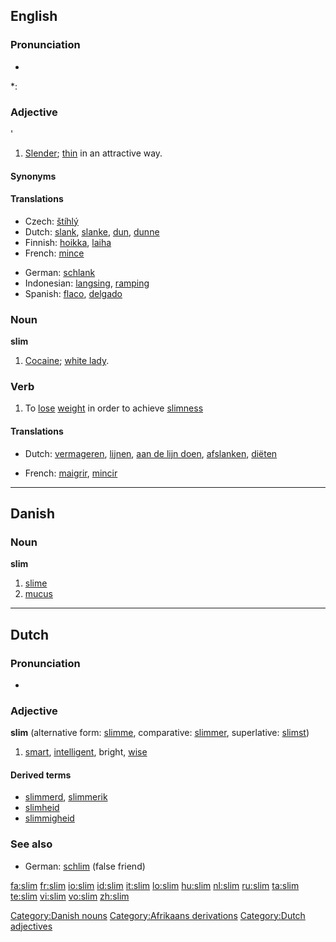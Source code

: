 {{also|slím}}
==English==

===Pronunciation===
* {{audio|en-us-slim.ogg|Audio (US)}}

*: {{rhymes|ɪm}}

===Adjective===
'{{en-adj|slimm|er}}
# [[slender|Slender]]; [[thin]] in an attractive way.

====Synonyms====
{{ws_refer|thin|skinny}}

====Translations====
{{trans-top|slender}}
* Czech: [[štíhlý]] {{m}}
* Dutch: [[slank]], [[slanke]], [[dun]], [[dunne]]
* Finnish: [[hoikka]], [[laiha]]
* French: [[mince]]
{{trans-mid}}
* German: [[schlank]]
* Indonesian: [[langsing]], [[ramping]]
* Spanish: [[flaco]], [[delgado]]
{{trans-bottom}}

===Noun===
{{rft}}
'''slim'''

# {{slang}} [[cocaine|Cocaine]]; [[white lady]].

===Verb===
{{en-verb|slims|slimming|slimmed|slimmed}}

# To [[lose]] [[weight]] in order to achieve [[slimness]]

====Translations====
{{trans-top|lose weight}}
* Dutch: [[vermageren]], [[lijnen]], [[aan de lijn doen]], [[afslanken]], [[diëten]]
{{trans-mid}}
* French: [[maigrir]], [[mincir]]
{{trans-bottom}}

----

==Danish==

===Noun===
'''slim'''

# [[slime]]
# [[mucus]]

[[Category:Danish nouns]]

----

==Dutch==

===Pronunciation===
* {{audio|Nl-slim.ogg|audio}}

===Adjective===
'''slim''' (alternative form: [[slimme]], comparative: [[slimmer]], superlative: [[slimst]])

# [[smart]], [[intelligent]], bright, [[wise]]

====Derived terms====
* [[slimmerd]], [[slimmerik]]
* [[slimheid]]
* [[slimmigheid]]

===See also===
* German: [[schlim]] (false friend)

[[Category:Afrikaans derivations]]
[[Category:Dutch adjectives]]

[[fa:slim]]
[[fr:slim]]
[[io:slim]]
[[id:slim]]
[[it:slim]]
[[lo:slim]]
[[hu:slim]]
[[nl:slim]]
[[ru:slim]]
[[ta:slim]]
[[te:slim]]
[[vi:slim]]
[[vo:slim]]
[[zh:slim]]